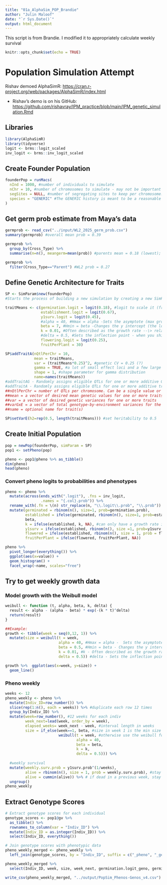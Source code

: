 ```yaml
---
title: "01a_AlphaSim_POP_Brandie"
author: "Julin Maloof"
date: "`r Sys.Date()`"
output: html_document
---
```

This script is from Brandie.  I modified it to appropriately calculate weekly survival

```r
knitr::opts_chunk$set(echo = TRUE)
```

# Population Simulation Attempt

Rishav demoed AlphaSimR:
<https://cran.r-project.org/web/packages/AlphaSimR/index.html>

-   Rishav's demo is on his GitHub:
<https://github.com/rishavray/IPM_practice/blob/main/IPM_genetic_simulation.Rmd>

## Libraries

```r
library(AlphaSimR)
library(tidyverse)
logit <- brms::logit_scaled
inv_logit <- brms::inv_logit_scaled
```

## Create Founder Population

```r
founderPop = runMacs(
  nInd = 1000, #number of individuals to simulate 
  nChr = 10, #number of chromosomes to simulate - may not be important to match to Streps' 14
  segSites = NULL, #number of segregating sites to keep per chromosome.
  species = "GENERIC" #The GENERIC history is meant to be a reasonable all-purpose choice. It runs quickly and models a population with an effective populations size that has gone through several historic bottlenecks.
)
```

## Get germ prob estimate from Maya's data
```r
germprob <- read_csv("../input/WL2_2025_germ_prob.csv")
summary(germprob) #overall mean prob = 0.39

germprob %>% 
  group_by(Cross_Type) %>% 
  summarise(n=n(), meangerm=mean(prob)) #parents mean = 0.18 (lowest); F2s = highest 0.47

germprob %>% 
  filter(Cross_Type=="Parent") #WL2 prob = 0.27
```

## Define Genetic Architecture for Traits
```r
SP <- SimParam$new(founderPop)
#Starts the process of building a new simulation by creating a new SimParam object and assigning a founder population to the class.

traitMeans <- c(germination.logit = logit(0.18), #logit to scale it (from gene --> trait); used avg for all parents from Maya's data 
                establishment.logit = logit(0.67),
                y1surv.logit = logit(0.45),
                #alpha = 40, #Hmax = alpha -Sets the asymptote (max growth) for the Weibull model 
                beta = 7, #Hmin = beta -Changes the y intercept (the lower limit) for the Weibull model- recruit size?
                k = 0.01, #Often described as the growth rate --\> related to the slope of the line for the Weibull model 
                #delta = 0.5, #Sets the inflection point - when you shift b/t concave to convex for the Weibull model 
                flowering.logit = logit(0.25),
                fruitPerPlant = 30)

SP$addTraitA(nQtlPerChr = 10, 
             mean = traitMeans, 
             var = (traitMeans*0.25)^2, #genetic CV = 0.25 (?)
             gamma = TRUE, #a lot of small effect loci and a few large effect loci 
             shape = 1, #shape parameter for gamma distribution 
             name=names(traitMeans))
#addTraitAG - Randomly assigns eligible QTLs for one or more additive GxE traits. If simulating more than one trait, all traits will be pleiotropic with correlated effects.
#addTraitA - Randomly assigns eligible QTLs for one or more additive traits. If simulating more than one trait, all traits will be pleiotropic with correlated additive effects. (we will keep it simple for now)
##nQtlPerChr = number of QTLs per chromosome. Can be a single value or nChr values.
##mean = a vector of desired mean genetic values for one or more traits
##var = a vector of desired genetic variances for one or more traits
##varGxE = a vector of total genotype-by-environment variances for the traits
##name = optional name for trait(s)

SP$setVarE(h2=rep(0.5, length(traitMeans))) #set heritability to 0.5 
```

## Create Initial Population

```r
pop = newPop(founderPop, simParam = SP)
pop1 <- setPheno(pop)
```

```r
pheno <- pop1@pheno %>% as_tibble()
dim(pheno)
head(pheno)
```

### Convert pheno logits to probabilities and phenotypes
```r
pheno <- pheno %>%
  mutate(across(ends_with(".logit"), .fns = inv_logit, 
                .names = "{.col}.prob")) %>%
  rename_with(.fn = \(n) str_replace(n, "\\.logit\\.prob", "\\.prob")) %>%
  mutate(germinated = rbinom(n(), size=1, prob=germination.prob),
         established = ifelse(germinated, rbinom(n(), size=1, prob=establishment.prob), NA),
         beta,
         k = ifelse(established, k, NA), #can only have a growth rate if you establish
         y1surv = ifelse(established, rbinom(n(), size =1, prob=y1surv.prob), NA),
         flowered = ifelse(established, rbinom(n(), size = 1, prob = flowering.prob), NA),
         fruitPerPlant = ifelse(flowered, fruitPerPlant, NA))
```

```r
pheno %>%
  pivot_longer(everything()) %>%
  ggplot(aes(x=value)) +
  geom_histogram() +
  facet_wrap(~name, scales="free")
```

## Try to get weekly growth data

### Model growth with the Weibull model

```r
weibull <- function (t, alpha, beta, k, delta) {
  result <- alpha - (alpha - beta) * exp(-(k * t)^delta)
  return(result)
}

##Example:
growth <- tibble(week = seq(0,12, 1)) %>%
  mutate(size = weibull(t = week,
                        alpha = 40, #Hmax = alpha -  Sets the asymptote (max growth)
                        beta = 0.5, #Hmin = beta - Changes the y intercept (the lower limit)
                        k = 0.01, #k - Often described as the growth rate --\> related to the slope of the line
                        delta = 0.5)) #delta - Sets the inflection point - when you shift b/t concave to convex

growth %>%  ggplot(aes(x=week, y=size)) +
  geom_line()
```

### Pheno weekly
```r
weeks <- 12
pheno_weekly <- pheno %>% 
  mutate(Indiv_ID=row_number()) %>% 
  slice(rep(1:n(), each = weeks)) %>% #duplicate each row 12 times 
  group_by(Indiv_ID) %>% 
  mutate(week=row_number(), #12 weeks for each indiv
         week_next=lead(week, order_by = week), 
         elapsed_weeks= week_next - week, #interval length in weeks
         size = if_else(week==1, beta, #size in week 1 is the min size (beta)
                        weibull(t = week, #otherwise use the weibull formula to calculate size
                                alpha = 40,
                                beta = beta,
                                k = k, 
                                delta = 0.5))) %>%
  
  #weekly survival
  mutate(weekly.surv.prob = y1surv.prob^(1/weeks),
         alive = rbinom(n(), size = 1, prob = weekly.surv.prob), #stay alive this week?
         alive = cummin(alive)) %>% # if dead in a previous week, stay dead
  ungroup()
pheno_weekly
```

## Extract Genotype Scores
```r
# Extract genotype scores for each individual
genotype_scores <- pop1@gv %>%
  as_tibble() %>%
  rownames_to_column(var = "Indiv_ID") %>%
  mutate(Indiv_ID = as.integer(Indiv_ID)) %>%
  select(Indiv_ID, everything())

# Join genotype scores with phenotypic data
pheno_weekly_merged <- pheno_weekly %>%
  left_join(genotype_scores, by = "Indiv_ID", suffix = c("_pheno", "_geno"))

pheno_weekly_merged %>% 
  select(Indiv_ID, week, size, week_next, germination.logit_geno, germination.logit_pheno)

write_csv(pheno_weekly_merged, "../output/PopSim_Phenos-Genos_v4.csv")
```